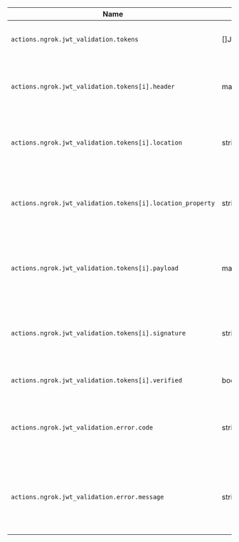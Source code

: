 | Name                                                       | Type              | Description                                                            |
| ---------------------------------------------------------- | ----------------- | ---------------------------------------------------------------------- |
| `actions.ngrok.jwt_validation.tokens`                      | []JWT             | The JWTs processed by the action.                                      |
| `actions.ngrok.jwt_validation.tokens[i].header`            | map[string]string | The header portion of the JWT, parsed into a key value map.            |
| `actions.ngrok.jwt_validation.tokens[i].location`          | string            | The location in the request where the JWT was included.                |
| `actions.ngrok.jwt_validation.tokens[i].location_property` | string            | The name of the header or body field where the JWT was included.       |
| `actions.ngrok.jwt_validation.tokens[i].payload`           | map[string]string | The payload portion of the JWT, parsed into a key value map.           |
| `actions.ngrok.jwt_validation.tokens[i].signature`         | string            | The signature portion of the JWT, in base64 encoded format.            |
| `actions.ngrok.jwt_validation.tokens[i].verified`          | boolean           | True if this token was verified.                                       |
| `actions.ngrok.jwt_validation.error.code`                  | string            | Code for an error that occurred during the invocation of an action.    |
| `actions.ngrok.jwt_validation.error.message`               | string            | Message for an error that occurred during the invocation of an action. |
